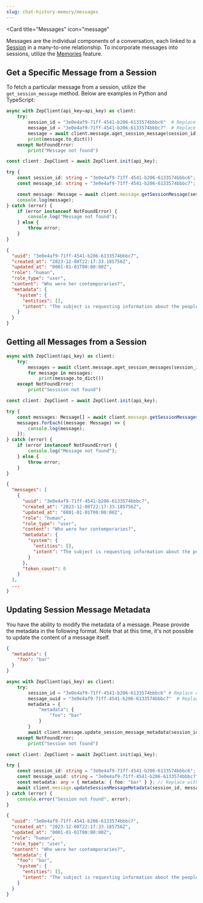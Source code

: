 ```yaml
---
slug: chat-history-memory/messages
---
```


<Card
    title="Messages"
    icon="message"
>
Messages are the individual components of a conversation, each linked to a [Session](sessions) in a many-to-one relationship.
To incorporate messages into sessions, utilize the [Memories](memories) feature.
</Card>

## Get a Specific Message from a Session

To fetch a particular message from a session, utilize the `get_session_message` method. Below are examples in Python and TypeScript:

<Tabs group="messages">

<Tab title="Python" group-key="python">

```python
async with ZepClient(api_key=api_key) as client:
    try:
        session_id = "3e0e4af9-71ff-4541-b206-6133574bbbc6"  # Replace with the actual session_id
        message_id = "3e0e4af9-71ff-4541-b206-6133574bbbc7"  # Replace with the actual message_id
        message = await client.message.aget_session_message(session_id, message_id)
        print(message.to_dict())
    except NotFoundError:
        print("Message not found")
```

</Tab>
<Tab title="Typescript" group-key="ts">

```typescript
const client: ZepClient = await ZepClient.init(api_key);

try {
    const session_id: string = "3e0e4af9-71ff-4541-b206-6133574bbbc6"; // Replace with the actual session_id
    const message_id: string = "3e0e4af9-71ff-4541-b206-6133574bbbc7"; // Replace with the actual message_id

    const message: Message = await client.message.getSessionMessage(session_id, message_id);
    console.log(message);
} catch (error) {
    if (error instanceof NotFoundError) {
        console.log("Message not found");
    } else {
        throw error;
    }
}
```

</Tab>
</Tabs>

```json
{
  "uuid": "3e0e4af9-71ff-4541-b206-6133574bbbc7",
  "created_at": "2023-12-08T22:17:33.185756Z",
  "updated_at": "0001-01-01T00:00:00Z",
  "role": "human",
  "role_type": "user",
  "content": "Who were her contemporaries?",
  "metadata": {
    "system": {
      "entities": [],
      "intent": "The subject is requesting information about the people who were living at the same time as the woman in question."
    }
  }
}
```

## Getting all Messages from a Session

<Tabs group="messages">

<Tab title="Python" group-key="python">

```python
async with ZepClient(api_key) as client:
    try:
        messages = await client.message.aget_session_messages(session_id)
        for message in messages:
            print(message.to_dict())
    except NotFoundError:
        print("Sesssion not found")
```
</Tab>
<Tab title="Typescript" group-key="ts">

```typescript
const client: ZepClient = await ZepClient.init(api_key);

try {
    const messages: Message[] = await client.message.getSessionMessages(session_id);
    messages.forEach((message: Message) => {
        console.log(message);
    });
} catch (error) {
    if (error instanceof NotFoundError) {
        console.log("Message not found");
    } else {
        throw error;
    }
}
```
</Tab>
</Tabs>

```json
{
  "messages": [
    {
      "uuid": "3e0e4af9-71ff-4541-b206-6133574bbbc7",
      "created_at": "2023-12-08T22:17:33.185756Z",
      "updated_at": "0001-01-01T00:00:00Z",
      "role": "human",
      "role_type": "user",
      "content": "Who were her contemporaries?",
      "metadata": {
        "system": {
          "entities": [],
          "intent": "The subject is requesting information about the people who were living at the same time as the woman in question."
        }
      },
      "token_count": 0
    }
  ],
  ...
}
```

## Updating Session Message Metadata

You have the ability to modify the metadata of a message. Please provide the metadata in the following format. Note that at this time, it's not possible to update the content of a message itself.

```json 
{
  "metadata": {
    "foo": "bar"
  }
}
```

<Tabs group="messages">

<Tab title="Python" group-key="python">

```python
async with ZepClient(api_key) as client:
    try:
        session_id = "3e0e4af9-71ff-4541-b206-6133574bbbc6" # Replace with the actual session_id
        message_uuid = "3e0e4af9-71ff-4541-b206-6133574bbbc7"  # Replace with the actual message_id
        metadata = {
            "metadata": {
                "foo": "bar"
            }
        }
        await client.message.update_session_message_metadata(session_id, message_id, metadata)
    except NotFoundError:
        print("Session not found")
```
</Tab>
<Tab title="Typescript" group-key="ts">

```typescript
const client: ZepClient = await ZepClient.init(api_key);

try {
    const session_id: string = "3e0e4af9-71ff-4541-b206-6133574bbbc6"; // Replace with the actual session_id
    const message_uuid: string = "3e0e4af9-71ff-4541-b206-6133574bbbc7"; // Replace with the actual message_id
    const metadata: any = { metadata: { foo: "bar" } }; // Replace with the desired metadata
    await client.message.updateSessionMessageMetadata(session_id, message_uuid, metadata);
} catch (error) {
    console.error("Session not found", error);
}
```
</Tab>
</Tabs>

```json
{
  "uuid": "3e0e4af9-71ff-4541-b206-6133574bbbc7",
  "created_at": "2023-12-08T22:17:33.185756Z",
  "updated_at": "0001-01-01T00:00:00Z",
  "role": "human",
  "role_type": "user",
  "content": "Who were her contemporaries?",
  "metadata": {
    "foo": "bar",
    "system": {
      "entities": [],
      "intent": "The subject is requesting information about the people who were living at the same time as the woman in question."
    }
  }
}
```

